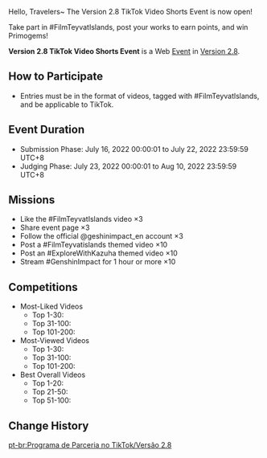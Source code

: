 {{Event
|name              = Version 2.8 TikTok Video Shorts Event
|image             = Version 2.8 TikTok Video Shorts Event.png
|type              = Web
|group             = Fanart
|time_known        = yes
|time_start        = 2022-07-16 00:00:01
|time_start_offset = GMT+8
|time_end          = 2022-07-22 23:59:59
|time_end_offset   = GMT+8
|link              = https://www.hoyolab.com/article/6075303
|link2             = https://activity.us.tiktok.com/magic/eco/runtime/release/62c7da59d7a767032013dac8?
|link2name         = Event Page
}}
Hello, Travelers~ The Version 2.8 TikTok Video Shorts Event is now open!

Take part in #FilmTeyvatIslands, post your works to earn points, and win Primogems!

'''Version 2.8 TikTok Video Shorts Event''' is a Web [[Event]] in [[Version 2.8]].

==How to Participate==
* Entries must be in the format of videos, tagged with #FilmTeyvatlslands, and be applicable to TikTok.

==Event Duration==
* Submission Phase: July 16, 2022 00:00:01 to July 22, 2022 23:59:59 UTC+8
* Judging Phase: July 23, 2022 00:00:01 to Aug 10, 2022 23:59:59 UTC+8

==Missions==
* Like the #FilmTeyvatIslands video ×3
* Share event page ×3
* Follow the official @geshinimpact_en account ×3
* Post a #FilmTeyvatislands themed video ×10
* Post an #ExploreWithKazuha themed video ×10
* Stream #GenshinImpact for 1 hour or more ×10

==Competitions==
* Most-Liked Videos
** Top 1-30: {{Item|Primogem|20|x=4,000}}
** Top 31-100: {{Item|Primogem|20|x=2,400}}
** Top 101-200: {{Item|Primogem|20|x=1,200}}
* Most-Viewed Videos
** Top 1-30: {{Item|Primogem|20|x=5,000}}
** Top 31-100: {{Item|Primogem|20|x=3,200}}
** Top 101-200: {{Item|Primogem|20|x=1,600}}
* Best Overall Videos
** Top 1-20: {{Item|Primogem|20|x=5,000}}
** Top 21-50: {{Item|Primogem|20|x=3,200}}
** Top 51-100: {{Item|Primogem|20|x=1,600}}

==Change History==
{{Change History|2.8}}

[[pt-br:Programa de Parceria no TikTok/Versão 2.8]]